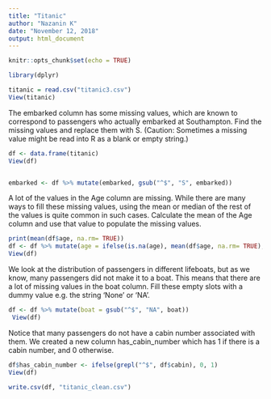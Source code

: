 ---
title: "Titanic"
author: "Nazanin K"
date: "November 12, 2018"
output: html_document
---



```{r setup, include=FALSE}
knitr::opts_chunk$set(echo = TRUE)
```
```{r , message=FALSE, warning=FALSE} 
library(dplyr)
```

```{r message=FALSE, warning=FALSE}
titanic = read.csv("titanic3.csv")
View(titanic)
```
The embarked column has some missing values, which are known to correspond to passengers who actually embarked at Southampton. Find the missing values and replace them with S. (Caution: Sometimes a missing value might be read into R as a blank or empty string.)
```{r , message=FALSE, warning=FALSE}
df <- data.frame(titanic)
View(df)


embarked <- df %>% mutate(embarked, gsub("^$", "S", embarked))
```
A lot of the values in the Age column are missing. While there are many ways to fill these missing values, using the mean or median of the rest of the values is quite common in such cases. Calculate the mean of the Age column and use that value to populate the missing values. 
```{r}
print(mean(df$age, na.rm= TRUE))
df <- df %>% mutate(age = ifelse(is.na(age), mean(df$age, na.rm= TRUE), age))
View(df)

```
We look at the distribution of passengers in different lifeboats, but as we know, many passengers did not make it to a boat. This means that there are a lot of missing values in the boat column. Fill these empty slots with a dummy value e.g. the string 'None' or 'NA'. 
```{r}

df <- df %>% mutate(boat = gsub("^$", "NA", boat))
 View(df)

```

Notice that many passengers do not have a cabin number associated with them. We created a new column has_cabin_number which has 1 if there is a cabin number, and 0 otherwise.
```{r}
df$has_cabin_number <- ifelse(grepl("^$", df$cabin), 0, 1)
View(df)

```
```{r}
write.csv(df, "titanic_clean.csv")
```



